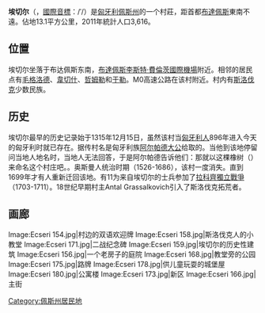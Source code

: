 {{Infobox Settlement 
|name = 埃切尔
|native_name = Ecser
|native_name_lang = hu
|settlement_type = 大村
|image_skyline = Image:Ecseri 151.jpg
|imagesize = 200px
|image_caption = 埃切尔的天主教堂
|image_shield = HUN Ecser COA.jpg
|shield_size = 65px
|pushpin_map =Hungary 
|pushpin_map_caption   =埃切尔在匈牙利的位置
|subdivision_type = [[世界政區|主權國]]
|subdivision_name = {{HUN}}
|subdivision_type1= [[匈牙利州份|州]]
|subdivision_name1= [[佩斯州|佩斯州]]
|area_total_km2= 13.10
|population_as_of= 2011年
|population_total= 3616
|population_density_km2=276.0
|timezone=[[歐洲中部時間|CET]]
|utc_offset=+1
|timezone_DST=[[歐洲中部夏令時間|CEST]]
|utc_offset_DST=+2
}}
'''埃切尔'''（{{lang-hu|Ecser}}，[[國際音標|國際音標]]：/ˈ{{ipa|ɛʧɛr}}/）是[[匈牙利|匈牙利]][[佩斯州|佩斯州]]的一个村莊，距首都[[布達佩斯|布達佩斯]]東南不遠。佔地13.1平方公里，2011年統計人口3,616。

== 位置 ==
埃切尔坐落于布达佩斯东南，[[布達佩斯李斯特·費倫茨國際機場|布達佩斯李斯特·費倫茨國際機場]]附近。相邻的居民点有[[毛格洛德|毛格洛德]]、[[韋切什|韋切什]]、[[哲姆勒|哲姆勒]]和[[于勒_(匈牙利)|于勒]]。M0高速公路在该村附近。村内有[[斯洛伐克|斯洛伐克]]少数民族。

== 历史 ==
埃切尔最早的历史记录始于1315年12月15日，虽然该村当[[匈牙利人|匈牙利人]]896年进入今天的匈牙利时就已存在。据传村名是匈牙利族[[阿尔帕德大公|阿尔帕德大公]]给取的。当他到该地停留问当地人地名时，当地人无法回答，于是阿尔帕德告诉他们：那就以这棵橡树（{{lang-hu|cser}}）来命名这个村庄吧。。奥斯曼人统治时期（1526-1686），该村一度消失。直到1699年才有人重新迁回该地。有11为来自埃切尔的士兵参加了[[拉科齊獨立戰爭|拉科齊獨立戰爭]]（1703-1711）。18世纪早期村主Antal Grassalkovich引入了斯洛伐克拓荒者。

== 画廊 ==
<gallery mode="packed" heights="130px">
Image:Ecseri 154.jpg|村边的双语欢迎牌
Image:Ecseri 158.jpg|斯洛伐克人的小教堂
Image:Ecseri 171.jpg|二战纪念碑
Image:Ecseri 159.jpg|埃切尔的历史性建筑
Image:Ecseri 156.jpg|一个老房子的庭院
Image:Ecseri 168.jpg|教堂旁的公园
Image:Ecseri 175.jpg|路牌
Image:Ecseri 178.jpg|供儿童玩耍的城堡屋
Image:Ecseri 180.jpg|公寓楼
Image:Ecseri 173.jpg|新区
Image:Ecseri 166.jpg|主街
</gallery>

{{佩斯州}}

{{DEFAULTSORT:Ecser}}
[[Category:佩斯州居民地|Category:佩斯州居民地]]